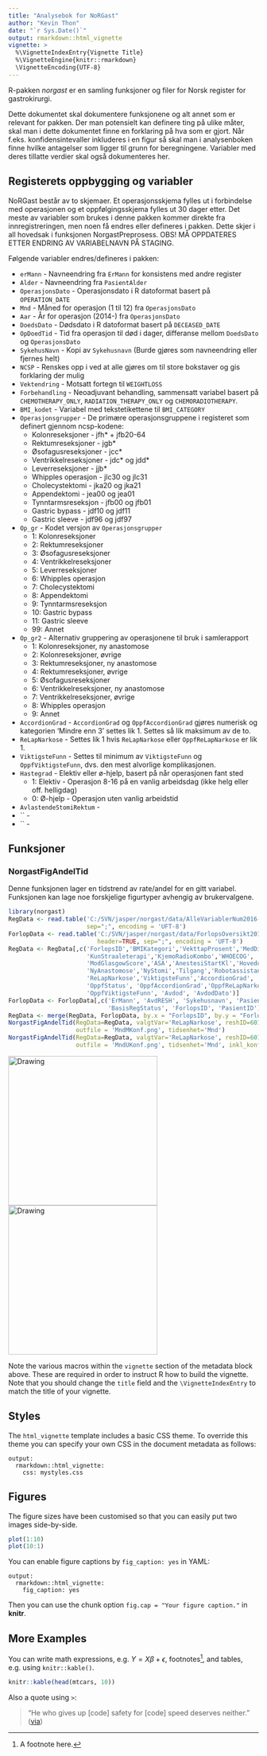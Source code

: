 ```yaml
---
title: "Analysebok for NoRGast"
author: "Kevin Thon"
date: "`r Sys.Date()`"
output: rmarkdown::html_vignette
vignette: >
  %\VignetteIndexEntry{Vignette Title}
  %\VignetteEngine{knitr::rmarkdown}
  \VignetteEncoding{UTF-8}
---
```


R-pakken _norgast_ er en samling funksjoner og filer for Norsk register for gastrokirurgi.

Dette dokumentet skal dokumentere funksjonene og alt annet som er relevant for pakken. Der man potensielt kan definere ting på ulike måter, skal man i dette dokumentet finne en forklaring på hva som er gjort. Når f.eks. konfidensintevaller inkluderes i en figur så skal man i analysenboken finne hvilke antagelser som ligger til grunn for beregningene. Variabler med deres tillatte verdier skal også dokumenteres her.

## Registerets oppbygging og variabler

NoRGast består av to skjemaer. Et operasjonsskjema fylles ut i forbindelse med operasjonen og et oppfølgingsskjema fylles ut 30 dager etter. Det meste av variabler som brukes i denne pakken kommer direkte fra innregistreringen, men noen få endres eller defineres i pakken. Dette skjer i all hovedsak i funksjonen NorgastPreprosess. OBS! MÅ OPPDATERES ETTER ENDRING AV VARIABELNAVN PÅ STAGING.

Følgende variabler endres/defineres i pakken:

* `erMann` - Navneendring fra `ErMann` for konsistens med andre register
* `Alder` - Navneendring fra `PasientAlder`
* `OperasjonsDato` - Operasjonsdato i R datoformat basert på `OPERATION_DATE`
* `Mnd` - Måned for operasjon (1 til 12) fra `OperasjonsDato`
* `Aar` - År for operasjon (2014-) fra `OperasjonsDato`
* `DoedsDato` - Dødsdato i R datoformat basert på `DECEASED_DATE`
* `OpDoedTid` - Tid fra operasjon til død i dager, differanse mellom `DoedsDato` og `OperasjonsDato`
* `SykehusNavn` - Kopi av `Sykehusnavn` (Burde gjøres som navneendring eller fjernes helt)
* `NCSP` - Renskes opp i ved at alle gjøres om til store bokstaver og gis forklaring der mulig
* `Vektendring` - Motsatt fortegn til `WEIGHTLOSS`
* `Forbehandling` - Neoadjuvant behandling, sammensatt variabel basert på `CHEMOTHERAPY_ONLY`, `RADIATION_THERAPY_ONLY` og `CHEMORADIOTHERAPY`.
* `BMI_kodet` - Variabel med tekstetikettene til `BMI_CATEGORY`
* `Operasjonsgrupper` - De primære operasjonsgruppene i registeret som definert gjennom ncsp-kodene:
    + Kolonreseksjoner - jfh* + jfb20-64
    + Rektumreseksjoner - jgb*
    + Øsofagusreseksjoner - jcc*
    + Ventrikkelreseksjoner - jdc* og jdd*
    + Leverreseksjoner - jjb*
    + Whipples operasjon - jlc30 og jlc31
    + Cholecystektomi - jka20 og jka21
    + Appendektomi - jea00 og jea01
    + Tynntarmsreseksjon - jfb00 og jfb01
    + Gastric bypass - jdf10 og jdf11
    + Gastric sleeve - jdf96 og jdf97
* `Op_gr` - Kodet versjon av `Operasjonsgrupper`
    + 1: Kolonreseksjoner
    + 2: Rektumreseksjoner
    + 3: Øsofagusreseksjoner
    + 4: Ventrikkelreseksjoner
    + 5: Leverreseksjoner
    + 6: Whipples operasjon
    + 7: Cholecystektomi
    + 8: Appendektomi
    + 9: Tynntarmsreseksjon
    + 10: Gastric bypass
    + 11: Gastric sleeve
    + 99: Annet
* `Op_gr2` - Alternativ gruppering av operasjonene til bruk i samlerapport
    + 1: Kolonreseksjoner, ny anastomose
    + 2: Kolonreseksjoner, øvrige
    + 3: Rektumreseksjoner, ny anastomose
    + 4: Rektumreseksjoner, øvrige
    + 5: Øsofagusreseksjoner
    + 6: Ventrikkelreseksjoner, ny anastomose
    + 7: Ventrikkelreseksjoner, øvrige
    + 8: Whipples operasjon
    + 9: Annet
* `AccordionGrad` - `AccordionGrad` og `OppfAccordionGrad` gjøres numerisk og kategorien 'Mindre enn 3' settes lik 1. Settes så lik maksimum av de to.
* `ReLapNarkose` - Settes lik 1 hvis `ReLapNarkose` eller `OppfReLapNarkose` er lik 1.
* `ViktigsteFunn` - Settes til minimum av `ViktigsteFunn` og `OppfViktigsteFunn`, dvs. den mest alvorlige komplikasjonen.
* `Hastegrad` - Elektiv eller ø-hjelp, basert på når operasjonen fant sted
    + 1: Elektiv - Operasjon 8-16 på en vanlig arbeidsdag (ikke helg eller off. helligdag)
    + 0: Ø-hjelp - Operasjon uten vanlig arbeidstid
* `AvlastendeStomiRektum` - 
* `` - 
* `` - 

## Funksjoner

### NorgastFigAndelTid

Denne funksjonen lager en tidstrend av rate/andel for en gitt variabel. Funksjonen kan lage noe forskjelige figurtyper avhengig av brukervalgene.

```r
library(norgast)
RegData <- read.table('C:/SVN/jasper/norgast/data/AlleVariablerNum2016-08-16 09-59-09.txt', header=TRUE, 
                      sep=";", encoding = 'UFT-8')
ForlopData <- read.table('C:/SVN/jasper/norgast/data/ForlopsOversikt2016-08-16 09-59-13.txt', 
                         header=TRUE, sep=";", encoding = 'UFT-8')
RegData <- RegData[,c('ForlopsID','BMIKategori','VekttapProsent','MedDiabetes','KunCytostatika',
                      'KunStraaleterapi','KjemoRadioKombo','WHOECOG',
                      'ModGlasgowScore','ASA','AnestesiStartKl','Hovedoperasjon','OpDato',
                      'NyAnastomose','NyStomi','Tilgang','Robotassistanse','ThoraxTilgang',
                      'ReLapNarkose','ViktigsteFunn','AccordionGrad', 'PRSScore','RegistreringStatus', 
                      'OppfStatus', 'OppfAccordionGrad','OppfReLapNarkose', 
                      'OppfViktigsteFunn', 'Avdod', 'AvdodDato')]
ForlopData <- ForlopData[,c('ErMann', 'AvdRESH', 'Sykehusnavn', 'PasientAlder', 'HovedDato', 
                            'BasisRegStatus', 'ForlopsID', 'PasientID')]
RegData <- merge(RegData, ForlopData, by.x = "ForlopsID", by.y = "ForlopsID")
NorgastFigAndelTid(RegData=RegData, valgtVar='ReLapNarkose', reshID=601225, preprosess=T, 
                   outfile = 'MndMKonf.png', tidsenhet='Mnd')
NorgastFigAndelTid(RegData=RegData, valgtVar='ReLapNarkose', reshID=601225, preprosess=T, 
                   outfile = 'MndUKonf.png', tidsenhet='Mnd', inkl_konf = F)

```
<img src="MndMKonf.png" alt="Drawing" style="width: 300px;"/>
<img src="MndUKonf.png" alt="Drawing" style="width: 300px;"/>

Note the various macros within the `vignette` section of the metadata block above. These are required in order to instruct R how to build the vignette. Note that you should change the `title` field and the `\VignetteIndexEntry` to match the title of your vignette.

## Styles

The `html_vignette` template includes a basic CSS theme. To override this theme you can specify your own CSS in the document metadata as follows:

    output: 
      rmarkdown::html_vignette:
        css: mystyles.css

## Figures

The figure sizes have been customised so that you can easily put two images side-by-side. 

```r
plot(1:10)
plot(10:1)
```

You can enable figure captions by `fig_caption: yes` in YAML:

    output:
      rmarkdown::html_vignette:
        fig_caption: yes

Then you can use the chunk option `fig.cap = "Your figure caption."` in **knitr**.

## More Examples

You can write math expressions, e.g. $Y = X\beta + \epsilon$, footnotes^[A footnote here.], and tables, e.g. using `knitr::kable()`.

```r
knitr::kable(head(mtcars, 10))
```

Also a quote using `>`:

> "He who gives up [code] safety for [code] speed deserves neither."
([via](https://twitter.com/hadleywickham/status/504368538874703872))
